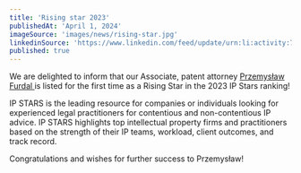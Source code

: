 ```yaml
---
title: 'Rising star 2023'
publishedAt: 'April 1, 2024'
imageSource: 'images/news/rising-star.jpg'
linkedinSource: 'https://www.linkedin.com/feed/update/urn:li:activity:7115994991352557568/'
published: true
---
```



We are delighted to inform that our Associate, patent attorney [Przemysław Furdal ](https://sdp.legal/team/przemyslaw-fudral)is listed for the first time as a Rising Star in the 2023 IP Stars ranking!

IP STARS is the leading resource for companies or individuals looking for experienced legal practitioners for contentious and non-contentious IP advice. IP STARS highlights top intellectual property firms and practitioners based on the strength of their IP teams, workload, client outcomes, and track record.

Congratulations and wishes for further success to Przemysław!